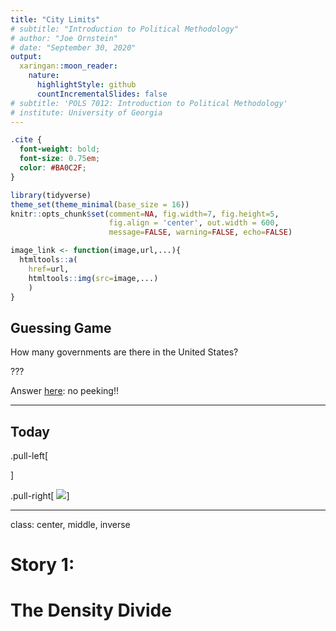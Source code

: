 ```yaml
---
title: "City Limits"
# subtitle: "Introduction to Political Methodology"
# author: "Joe Ornstein"
# date: "September 30, 2020"
output:
  xaringan::moon_reader:
    nature:
      highlightStyle: github
      countIncrementalSlides: false
# subtitle: 'POLS 7012: Introduction to Political Methodology'
# institute: University of Georgia
---
```


```css
.cite {
  font-weight: bold;
  font-size: 0.75em;
  color: #BA0C2F;
}
```

```r
library(tidyverse)
theme_set(theme_minimal(base_size = 16))
knitr::opts_chunk$set(comment=NA, fig.width=7, fig.height=5,
                      fig.align = 'center', out.width = 600,
                      message=FALSE, warning=FALSE, echo=FALSE)

image_link <- function(image,url,...){
  htmltools::a(
    href=url,
    htmltools::img(src=image,...)
    )
}
```

## Guessing Game

How many governments are there in the United States? 




???

Answer [here](https://data.census.gov/table?text=census+of+governments&g=0100000US&tid=GOVSTIMESERIES.CG00ORG01): no peeking!!


---

## Today

.pull-left[

]

.pull-right[
![](img/the-good.png)
]

---

class: center, middle, inverse

# Story 1: 

# The Density Divide

